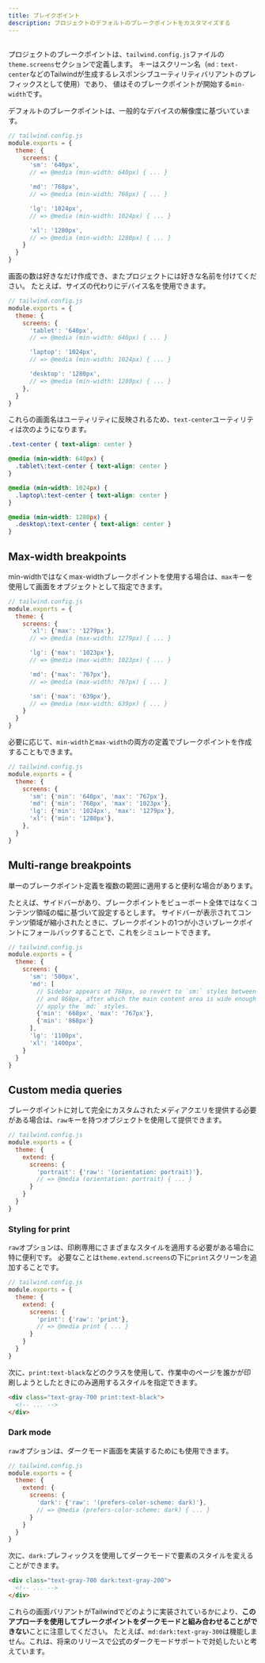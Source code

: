 ```yaml
---
title: ブレイクポイント
description: プロジェクトのデフォルトのブレークポイントをカスタマイズする
---
```



## <Heading hidden>Basic customization</Heading>

プロジェクトのブレークポイントは、`tailwind.config.js`ファイルの`theme.screens`セクションで定義します。
キーはスクリーン名（`md：text-center`などのTailwindが生成するレスポンシブユーティリティバリアントのプレフィックスとして使用）であり、
値はそのブレークポイントが開始する`min-width`です。
 
デフォルトのブレークポイントは、一般的なデバイスの解像度に基づいています。

```js
// tailwind.config.js
module.exports = {
  theme: {
    screens: {
      'sm': '640px',
      // => @media (min-width: 640px) { ... }

      'md': '768px',
      // => @media (min-width: 768px) { ... }

      'lg': '1024px',
      // => @media (min-width: 1024px) { ... }

      'xl': '1280px',
      // => @media (min-width: 1280px) { ... }
    }
  }
}
```

画面の数は好きなだけ作成でき、またプロジェクトには好きな名前を付けてください。
たとえば、サイズの代わりにデバイス名を使用できます。

```js
// tailwind.config.js
module.exports = {
  theme: {
    screens: {
      'tablet': '640px',
      // => @media (min-width: 640px) { ... }

      'laptop': '1024px',
      // => @media (min-width: 1024px) { ... }

      'desktop': '1280px',
      // => @media (min-width: 1280px) { ... }
    },
  }
}
```

これらの画面名はユーティリティに反映されるため、`text-center`ユーティリティは次のようになります。

```css
.text-center { text-align: center }

@media (min-width: 640px) {
  .tablet\:text-center { text-align: center }
}

@media (min-width: 1024px) {
  .laptop\:text-center { text-align: center }
}

@media (min-width: 1280px) {
  .desktop\:text-center { text-align: center }
}
```

## Max-width breakpoints

min-widthではなくmax-widthブレークポイントを使用する場合は、`max`キーを使用して画面をオブジェクトとして指定できます。

```js
// tailwind.config.js
module.exports = {
  theme: {
    screens: {
      'xl': {'max': '1279px'},
      // => @media (max-width: 1279px) { ... }

      'lg': {'max': '1023px'},
      // => @media (max-width: 1023px) { ... }

      'md': {'max': '767px'},
      // => @media (max-width: 767px) { ... }

      'sm': {'max': '639px'},
      // => @media (max-width: 639px) { ... }
    }
  }
}
```

必要に応じて、`min-width`と`max-width`の両方の定義でブレークポイントを作成することもできます。

```js
// tailwind.config.js
module.exports = {
  theme: {
    screens: {
      'sm': {'min': '640px', 'max': '767px'},
      'md': {'min': '768px', 'max': '1023px'},
      'lg': {'min': '1024px', 'max': '1279px'},
      'xl': {'min': '1280px'},
    },
  }
}
```

## Multi-range breakpoints

単一のブレークポイント定義を複数の範囲に適用すると便利な場合があります。

たとえば、サイドバーがあり、ブレークポイントをビューポート全体ではなくコンテンツ領域の幅に基づいて設定するとします。 
サイドバーが表示されてコンテンツ領域が縮小されたときに、ブレークポイントの1つが小さいブレークポイントにフォールバックすることで、これをシミュレートできます。

```js
// tailwind.config.js
module.exports = {
  theme: {
    screens: {
      'sm': '500px',
      'md': [
        // Sidebar appears at 768px, so revert to `sm:` styles between 768px
        // and 868px, after which the main content area is wide enough again to
        // apply the `md:` styles.
        {'min': '668px', 'max': '767px'},
        {'min': '868px'}
      ],
      'lg': '1100px',
      'xl': '1400px',
    }
  }
}
```

## Custom media queries

ブレークポイントに対して完全にカスタムされたメディアクエリを提供する必要がある場合は、`raw`キーを持つオブジェクトを使用して提供できます。

```js
// tailwind.config.js
module.exports = {
  theme: {
    extend: {
      screens: {
        'portrait': {'raw': '(orientation: portrait)'},
        // => @media (orientation: portrait) { ... }
      }
    }
  }
}
```

### Styling for print

`raw`オプションは、印刷専用にさまざまなスタイルを適用する必要がある場合に特に便利です。
必要なことは`theme.extend.screens`の下に`print`スクリーンを追加することです。

```js
// tailwind.config.js
module.exports = {
  theme: {
    extend: {
      screens: {
        'print': {'raw': 'print'},
        // => @media print { ... }
      }
    }
  }
}
```

次に、`print:text-black`などのクラスを使用して、作業中のページを誰かが印刷しようとしたときにのみ適用するスタイルを指定できます。

```html
<div class="text-gray-700 print:text-black">
  <!-- ... -->
</div>
```

### Dark mode

`raw`オプションは、ダークモード画面を実装するためにも使用できます。

```js
// tailwind.config.js
module.exports = {
  theme: {
    extend: {
      screens: {
        'dark': {'raw': '(prefers-color-scheme: dark)'},
        // => @media (prefers-color-scheme: dark) { ... }
      }
    }
  }
}
```

次に、`dark:`プレフィックスを使用してダークモードで要素のスタイルを変えることができます。

```html
<div class="text-gray-700 dark:text-gray-200">
  <!-- ... -->
</div>
```
これらの画面バリアントがTailwindでどのように実装されているかにより、**このアプローチを使用してブレークポイントをダークモードと組み合わせることができない**ことに注意してください。
たとえば、`md:dark:text-gray-300`は機能しません。これは、将来のリリースで公式のダークモードサポートで対処したいと考えています。
